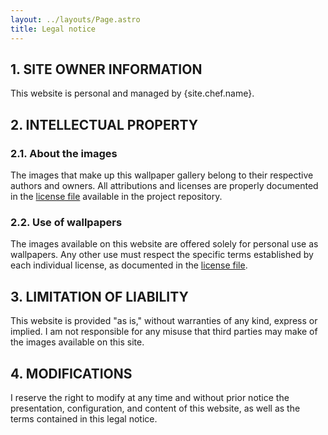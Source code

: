```yaml
---
layout: ../layouts/Page.astro
title: Legal notice
---
```


## 1. SITE OWNER INFORMATION

This website is personal and managed by {site.chef.name}.

## 2. INTELLECTUAL PROPERTY

### 2.1. About the images

The images that make up this wallpaper gallery belong to their respective
authors and owners. All attributions and licenses are properly documented in the
[license file] available in the project repository.

### 2.2. Use of wallpapers

The images available on this website are offered solely for personal use as
wallpapers. Any other use must respect the specific terms established by each
individual license, as documented in the [license file].

## 3. LIMITATION OF LIABILITY

This website is provided "as is," without warranties of any kind, express or
implied. I am not responsible for any misuse that third parties may make of the
images available on this site.

## 4. MODIFICATIONS

I reserve the right to modify at any time and without prior notice the
presentation, configuration, and content of this website, as well as the terms
contained in this legal notice.

[license file]: /licenses
